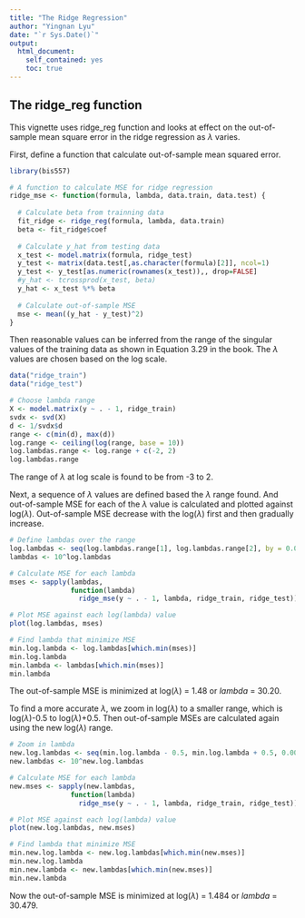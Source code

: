 ```yaml
---
title: "The Ridge Regression"
author: "Yingnan Lyu"
date: "`r Sys.Date()`"
output:
  html_document:
    self_contained: yes
    toc: true
---
```

<!--
%\VignetteEngine{knitr::rmarkdown}
%\VignetteIndexEntry{The ridge regression vignette}
%\VignetteEncoding{UTF-8}
\usepackage[utf8]{dplyr}
-->

## The ridge_reg function

This vignette uses ridge_reg function and looks at effect on the out-of-sample mean square error in the ridge regression as $\lambda$ varies. 

First, define a function that calculate out-of-sample mean squared error. 

```r
library(bis557)

# A function to calculate MSE for ridge regression
ridge_mse <- function(formula, lambda, data.train, data.test) {
  
  # Calculate beta from trainning data
  fit_ridge <- ridge_reg(formula, lambda, data.train)
  beta <- fit_ridge$coef
  
  # Calculate y_hat from testing data
  x_test <- model.matrix(formula, ridge_test)
  y_test <- matrix(data.test[,as.character(formula)[2]], ncol=1)
  y_test <- y_test[as.numeric(rownames(x_test)),, drop=FALSE]
  #y_hat <- tcrossprod(x_test, beta)
  y_hat <- x_test %*% beta
  
  # Calculate out-of-sample MSE
  mse <- mean((y_hat - y_test)^2)
}
```

Then reasonable values can be inferred from the range of the singular values of the training data as shown in Equation 3.29 in the book. The $\lambda$ values are chosen based on the log scale.

```r
data("ridge_train")
data("ridge_test")

# Choose lambda range
X <- model.matrix(y ~ . - 1, ridge_train)
svdx <- svd(X)
d <- 1/svdx$d
range <- c(min(d), max(d))
log.range <- ceiling(log(range, base = 10))
log.lambdas.range <- log.range + c(-2, 2)
log.lambdas.range
```

The range of $\lambda$ at log scale is found to be from -3 to 2. 

Next, a sequence of $\lambda$ values are defined based the $\lambda$ range found. And out-of-sample MSE for each of the $\lambda$ value is calculated and plotted against log($\lambda$). Out-of-sample MSE decrease with the log($\lambda$) first and then gradually increase. 

```r
# Define lambdas over the range
log.lambdas <- seq(log.lambdas.range[1], log.lambdas.range[2], by = 0.01)
lambdas <- 10^log.lambdas

# Calculate MSE for each lambda
mses <- sapply(lambdas, 
               function(lambda) 
                 ridge_mse(y ~ . - 1, lambda, ridge_train, ridge_test))

# Plot MSE against each log(lambda) value
plot(log.lambdas, mses)

# Find lambda that minimize MSE
min.log.lambda <- log.lambdas[which.min(mses)]
min.log.lambda
min.lambda <- lambdas[which.min(mses)]
min.lambda
```

The out-of-sample MSE is minimized at log($\lambda$) = 1.48 or $lambda$ = 30.20.

To find a more accurate $\lambda$, we zoom in log($\lambda$) to a smaller range, which is log($\lambda$)-0.5 to log($\lambda$)+0.5. Then out-of-sample MSEs are calculated again using the new log($\lambda$) range. 

```r
# Zoom in lambda
new.log.lambdas <- seq(min.log.lambda - 0.5, min.log.lambda + 0.5, 0.001)
new.lambdas <- 10^new.log.lambdas

# Calculate MSE for each lambda
new.mses <- sapply(new.lambdas, 
               function(lambda) 
                 ridge_mse(y ~ . - 1, lambda, ridge_train, ridge_test))

# Plot MSE against each log(lambda) value
plot(new.log.lambdas, new.mses)

# Find lambda that minimize MSE
min.new.log.lambda <- new.log.lambdas[which.min(new.mses)]
min.new.log.lambda
min.new.lambda <- new.lambdas[which.min(new.mses)]
min.new.lambda
```

Now the out-of-sample MSE is minimized at log($\lambda$) = 1.484 or $lambda$ = 30.479.


